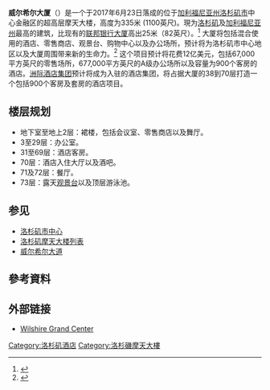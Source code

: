 {{Expand English|time=2017-02-07T07:33:10+00:00}}
{{refimprove|time=2017-02-07T07:33:10+00:00}}
{{Infobox building
| name               = 威尔希尔大厦<br>Wilshire Grand Center
| image              = Wilshire_Grand.jpg
| image_size         = 250px
| caption            = 
| location           = {{USA}}[[加利福尼亚州|加利福尼亚州]][[洛杉矶|洛杉矶市]]
| iso_region         = US-LA
| coordinates_display= title
| completion_date    = 2017年6月23日
| Status             = 已落成
| building_type      = [[辦公室|辦公室]]、[[酒店|酒店]]、购物中心
| architectural_style = [[現代主義建築|現代主義建築]]
| roof               = 335公尺（1,100英尺）
| floor_count        = 73層
| elevator_count     = 16
| cost               = 12亿美元
| owner              = [[韓進集團|韓進集團]]
}}

'''威尔希尔大厦'''（{{lang-en|'''Wilshire Grand Center'''}}）是一个于2017年6月23日落成的位于[[加利福尼亚州|加利福尼亚州]][[洛杉矶|洛杉矶市]]中心金融区的超高层摩天大楼，高度为335米 (1100英尺)。現为[[洛杉矶|洛杉矶]]及[[加利福尼亚州|加利福尼亚州]]最高的建筑，比现有的[[聯邦銀行大廈|联邦银行大厦]]高出25米（82英尺）。<ref name="AP_Los_Angeles_skyscraper_tops_out">{{Cite web|url=http://bigstory.ap.org/article/df3f2efa117b4a82bd866b60118ca152/los-angeles-skyscraper-tops-out-tallest-western-building|title=Los Angeles skyscraper tops out as tallest Western building|date=2016-09-03|access-date=2017-02-07|archive-date=2016-09-24|archive-url=https://web.archive.org/web/20160924071241/http://bigstory.ap.org/article/df3f2efa117b4a82bd866b60118ca152/los-angeles-skyscraper-tops-out-tallest-western-building|dead-url=yes}}</ref> 大厦将包括混合使用的酒店、零售商店、观景台、购物中心以及办公场所，预计将为洛杉矶市中心地区以及大厦周围带来新的生命力。<ref>{{Cite web|url=http://www.cbsnews.com/news/wilshire-grand-is-las-newest-skyscraper/|title=Wilshire Grand is Los Angeles' newest skyscraper|accessdate=2015-03-14|date=2015-02-21|publisher=[[CBS_News|CBS News]]|archive-date=2021-02-06|archive-url=https://web.archive.org/web/20210206134634/https://www.cbsnews.com/news/wilshire-grand-is-las-newest-skyscraper/|dead-url=no}}</ref> 这个项目预计将花费12亿美元，包括67,000平方英尺的零售场所，677,000平方英尺的A级办公场所以及容量为900个客房的酒店。[[洲際酒店集團|洲际酒店集团]]预计将成为入驻的酒店集团，将占据大厦的38到70层打造一个包括900个客房及套房的酒店项目。{{Fact|date=May 2015}}

== 楼层规划 ==
* 地下室至地上2层：裙楼，包括会议室、零售商店以及舞厅。
* 3至29层：办公室。
* 31至69层：酒店客房。
* 70层：酒店入住大厅以及酒吧。
* 71及72层：餐厅。
* 73层：露天[[觀景台|观景台]]以及顶层游泳池。

== 参见 ==
* [[洛杉磯市中心|洛杉矶市中心]]
* [[洛杉磯摩天大樓列表|洛杉矶摩天大楼列表]]
* [[威尔希尔大道|威尔希尔大道]]

== 參考資料 ==
{{reflist}}

== 外部链接 ==
* [http://www.wilshiregrandcenter.com/ Wilshire Grand Center]{{Wayback|url=http://www.wilshiregrandcenter.com/ |date=20151015231000 }}
[[Category:洛杉矶酒店|Category:洛杉矶酒店]]
[[Category:洛杉磯摩天大樓|Category:洛杉磯摩天大樓]]
{{Supertall_skyscrapers}}